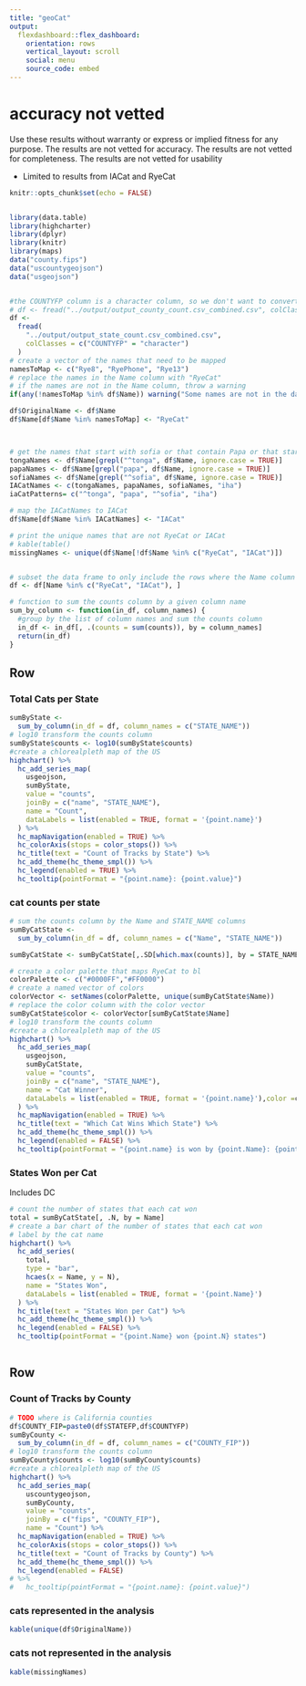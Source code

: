 ```yaml
---
title: "geoCat"
output: 
  flexdashboard::flex_dashboard:
    orientation: rows
    vertical_layout: scroll
    social: menu
    source_code: embed
---
```


# accuracy not vetted

Use these results without warranty or express or implied fitness for any purpose.  The results are not vetted for accuracy.  The results are not vetted for completeness.  The results are not vetted for usability

- Limited to results from IACat and RyeCat

```r
knitr::opts_chunk$set(echo = FALSE)


library(data.table)
library(highcharter)
library(dplyr)
library(knitr)
library(maps)
data("county.fips")
data("uscountygeojson")
data("usgeojson")


#the COUNTYFP column is a character column, so we don't want to convert it to numeric
# df <- fread("../output/output_county_count.csv_combined.csv", colClasses = c("COUNTYFP" = "character"))
df <-
  fread(
    "../output/output_state_count.csv_combined.csv",
    colClasses = c("COUNTYFP" = "character")
  )
# create a vector of the names that need to be mapped
namesToMap <- c("Rye8", "RyePhone", "Rye13")
# replace the names in the Name column with "RyeCat"
# if the names are not in the Name column, throw a warning
if(any(!namesToMap %in% df$Name)) warning("Some names are not in the data frame")

df$OriginalName <- df$Name
df$Name[df$Name %in% namesToMap] <- "RyeCat"



# get the names that start with sofia or that contain Papa or that start with tonga
tongaNames <- df$Name[grepl("^tonga", df$Name, ignore.case = TRUE)]
papaNames <- df$Name[grepl("papa", df$Name, ignore.case = TRUE)]
sofiaNames <- df$Name[grepl("^sofia", df$Name, ignore.case = TRUE)]
IACatNames <- c(tongaNames, papaNames, sofiaNames, "iha")
iaCatPatterns= c("^tonga", "papa", "^sofia", "iha")

# map the IACatNames to IACat
df$Name[df$Name %in% IACatNames] <- "IACat"

# print the unique names that are not RyeCat or IACat
# kable(table()
missingNames <- unique(df$Name[!df$Name %in% c("RyeCat", "IACat")])


# subset the data frame to only include the rows where the Name column is equal to "RyeCat" or "IACat"
df <- df[Name %in% c("RyeCat", "IACat"), ]

```


```r

# function to sum the counts column by a given column name
sum_by_column <- function(in_df, column_names) {
  #group by the list of column names and sum the counts column
  in_df <- in_df[, .(counts = sum(counts)), by = column_names]
  return(in_df)
}

```

Row 
-------------------------------------
    

   
### Total Cats per State
```r
sumByState <-
  sum_by_column(in_df = df, column_names = c("STATE_NAME"))
# log10 transform the counts column
sumByState$counts <- log10(sumByState$counts)
#create a chlorealpleth map of the US
highchart() %>%
  hc_add_series_map(
    usgeojson,
    sumByState,
    value = "counts",
    joinBy = c("name", "STATE_NAME"),
    name = "Count",
    dataLabels = list(enabled = TRUE, format = '{point.name}')
  ) %>%
  hc_mapNavigation(enabled = TRUE) %>%
  hc_colorAxis(stops = color_stops()) %>%
  hc_title(text = "Count of Tracks by State") %>%
  hc_add_theme(hc_theme_smpl()) %>%
  hc_legend(enabled = TRUE) %>%
  hc_tooltip(pointFormat = "{point.name}: {point.value}")

```

### cat counts per state

```r
# sum the counts column by the Name and STATE_NAME columns
sumByCatState <-
  sum_by_column(in_df = df, column_names = c("Name", "STATE_NAME"))

sumByCatState <- sumByCatState[,.SD[which.max(counts)], by = STATE_NAME]

# create a color palette that maps RyeCat to bl
colorPalette <- c("#0000FF","#FF0000")
# create a named vector of colors
colorVector <- setNames(colorPalette, unique(sumByCatState$Name))
# replace the color column with the color vector
sumByCatState$color <- colorVector[sumByCatState$Name]
# log10 transform the counts column
#create a chlorealpleth map of the US
highchart() %>%
  hc_add_series_map(
    usgeojson,
    sumByCatState,
    value = "counts",
    joinBy = c("name", "STATE_NAME"),
    name = "Cat Winner",
    dataLabels = list(enabled = TRUE, format = '{point.name}'),color =colorVector
  ) %>%
  hc_mapNavigation(enabled = TRUE) %>%
  hc_title(text = "Which Cat Wins Which State") %>%
  hc_add_theme(hc_theme_smpl()) %>%
  hc_legend(enabled = FALSE) %>%
  hc_tooltip(pointFormat = "{point.name} is won by {point.Name}: {point.value} total tracks")


```


### States Won per Cat

Includes DC

```r


# count the number of states that each cat won
total = sumByCatState[, .N, by = Name]
# create a bar chart of the number of states that each cat won
# label by the cat name
highchart() %>%
  hc_add_series(
    total,
    type = "bar",
    hcaes(x = Name, y = N),
    name = "States Won",
    dataLabels = list(enabled = TRUE, format = '{point.Name}')
  ) %>%
  hc_title(text = "States Won per Cat") %>%
  hc_add_theme(hc_theme_smpl()) %>%
  hc_legend(enabled = FALSE) %>%
  hc_tooltip(pointFormat = "{point.Name} won {point.N} states")



```

Row {.tabset .tabset-fade}
-------------------------------------


### Count of Tracks by County



```r
# TODO where is California counties
df$COUNTY_FIP=paste0(df$STATEFP,df$COUNTYFP)
sumByCounty <-
  sum_by_column(in_df = df, column_names = c("COUNTY_FIP"))
# log10 transform the counts column
sumByCounty$counts <- log10(sumByCounty$counts)
#create a chlorealpleth map of the US
highchart() %>%
  hc_add_series_map(
    uscountygeojson,
    sumByCounty,
    value = "counts",
    joinBy = c("fips", "COUNTY_FIP"),
    name = "Count") %>%
  hc_mapNavigation(enabled = TRUE) %>%
  hc_colorAxis(stops = color_stops()) %>%
  hc_title(text = "Count of Tracks by County") %>%
  hc_add_theme(hc_theme_smpl()) %>%
  hc_legend(enabled = FALSE) 
# %>%
#   hc_tooltip(pointFormat = "{point.name}: {point.value}")

```


### cats represented in the analysis

```r

kable(unique(df$OriginalName))

```

### cats not represented in the analysis


```r
kable(missingNames)

```
